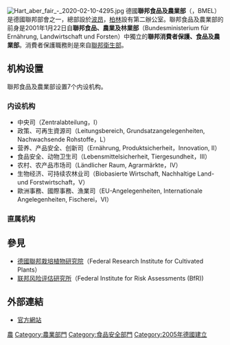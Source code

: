 {{noteTA
|1=zh-cn:波恩; zh-tw:波昂; zh-hk:波恩;
|2=zh-tw:及; zh-cn:与;
|3=zh-tw:部會; zh-cn:部委;
|4=zh-tw:食品及農業部; zh-cn:食品与农业部;
}}
{{Infobox Government agency
|agency_name     = 聯邦食品及農業部
|nativename      = Bundesministerium für Ernährung und Landwirtschaft
|logo            = BMEL_Logo.svg
|logo_caption    =
|seal            =
|seal_width      =
|seal_caption    =
|headquarters    = {{GER}}[[波昂|波昂]]
|formed          = 2005年11月22日
|preceding       =
|dissolved       =
|superseding     =
|jurisdiction    = [[德國政府|德國政府]]
|employees       =
|budget          =
|minister1_name  = [[傑姆·奧茲德米爾|傑姆·奧茲德米爾]]
|minister1_pfo   = 聯邦食品及農業部長
|chief1_name     =
|chief1_position =
|chief2_name     =
|chief2_position =
|parent_agency   =
|child1_agency   = 
|website         = http://www.bmelv.de
|footnotes       =
}}
[[File:Hart_aber_fair_-_2020-02-10-4295.jpg|thumb]]
德國'''聯邦食品及農業部'''（{{lang-de|Bundesministerium für Ernährung und  Landwirtschaft}}，BMEL）是德國聯邦部會之一，總部設於[[波昂|波昂]]，[[柏林|柏林]]設有第二辦公室。聯邦食品及農業部的前身是2001年1月22日自'''聯邦食品、農業及林業部'''（Bundesministerium für Ernährung, Landwirtschaft und Forsten）中獨立的'''聯邦消費者保護、食品及農業部'''。消費者保護職務則是來自[[德國聯邦衛生部|聯邦衛生部]]。

== 机构设置 ==
聯邦食品及農業部设置7个内设机构。
=== 内设机构 ===
* 中央司（Zentralabteilung，Ⅰ）
* 政策、可再生資源司（Leitungsbereich, Grundsatzangelegenheiten, Nachwachsende Rohstoffe，L）
* 营养、产品安全、创新司（Ernährung, Produktsicherheit，Innovation, Ⅱ）
* 食品安全、动物卫生司（Lebensmittelsicherheit, Tiergesundheit，Ⅲ）
* 农村、农产品市场司（Ländlicher Raum, Agrarmärkte，Ⅳ）
* 生物经济、可持续农林业司（Biobasierte Wirtschaft, Nachhaltige Land- und Forstwirtschaft，Ⅴ）
* 歐洲事務、國際事務、漁業司（EU-Angelegenheiten, Internationale Angelegenheiten, Fischerei，Ⅵ）

=== 直属机构 ===
{{columns-list|2|
* {{tsl|en|Federal Office of Consumer Protection and Food Safety|联邦消费者保护和食品安全办公室}}
* [[联邦农业和食品局|联邦农业和食品局]]
* [[联邦植物品种办公室|联邦植物品种办公室]]
* [[联邦风险评估研究所|联邦风险评估研究所]]
* {{tsl|en|Julius Kühn-Institut|联邦植物培育研究中心}}
* {{tsl|en|Friedrich-Loeffler-Institut|联邦动物卫生研究所}}
* [[联邦营养与食品研究所|联邦营养与食品研究所]]
* [[联邦农村、林业和渔业研究所|联邦农村、林业和渔业研究所]]
* {{tsl|en|Agency for Renewable Resources|联邦可再生资源局}}
}}

== 參見 ==
* [[德國聯邦栽培植物研究院|德國聯邦栽培植物研究院]]（Federal Research Institute for Cultivated Plants）
* [[联邦风险评估研究所|联邦风险评估研究所]]（Federal Institute for Risk Assessments (BfR))

== 外部連結 ==
* [https://web.archive.org/web/20141007011134/http://www.bmel.de/EN/Homepage/homepage_node.html 官方網站]

{{German Federal Ministries}}

{{DEFAULTSORT:Bundesministerium für Ernährung und Landwirtschaft}}
[[Category:德國政府部門|農]]
[[Category:農業部門|Category:農業部門]]
[[Category:食品安全部門|Category:食品安全部門]]
[[Category:2005年德國建立|Category:2005年德國建立]]